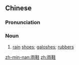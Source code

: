 ==Chinese==
{{zh-forms}}

===Pronunciation===
{{zh-pron
|m=yǔxié
|c=jyu5 haai4
|mn=qz:hǒ͘-ôe/tp,xm:hō͘-ôe/kh,zz:hō͘-ê
|cat=n
}}

===Noun===
{{zh-noun}}

# [[rain]] [[shoe]]s; [[galosh]]es; [[rubber]]s

[[zh-min-nan:雨鞋]]
[[zh:雨鞋]]
